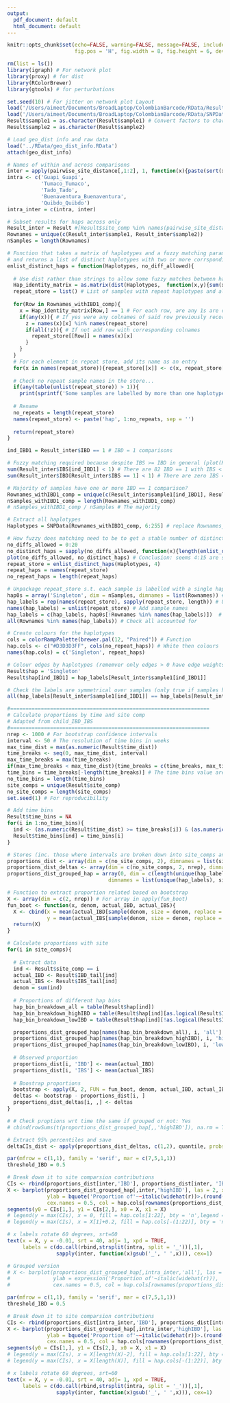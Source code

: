 ```yaml
---
output:
  pdf_document: default
  html_document: default
---
```



```r
knitr::opts_chunk$set(echo=FALSE, warning=FALSE, message=FALSE, include=FALSE, cache=TRUE, cache.comments = FALSE, 
                      fig.pos = 'H', fig.width = 8, fig.height = 6, dev = 'png', dpi = 300)
```

```r
rm(list = ls())
library(igraph) # For network plot
library(proxy) # for dist
library(RColorBrewer)
library(gtools) # for perturbations

set.seed(10) # For jitter on network plot Layout
load('/Users/aimeet/Documents/BroadLaptop/ColombianBarcode/RData/Result.RData') # Load data
load('/Users/aimeet/Documents/BroadLaptop/ColombianBarcode/RData/SNPData.RData') # For Layout sites dates etc
Result$sample1 = as.character(Result$sample1) # Convert factors to characters
Result$sample2 = as.character(Result$sample2)

# Load geo_dist info and raw data 
load('../RData/geo_dist_info.RData')
attach(geo_dist_info)

# Names of within and across comparisons
inter = apply(pairwise_site_distance[,1:2], 1, function(x){paste(sort(x), collapse = '_')})
intra <- c('Guapi_Guapi',
           'Tumaco_Tumaco',
           'Tado_Tado', 
           'Buenaventura_Buenaventura', 
           'Quibdo_Quibdo')
intra_inter = c(intra, inter)

# Subset results for haps across only
Result_inter = Result #[Result$site_comp %in% names(pairwise_site_distance_all[pairwise_site_distance_all > 0]), ]
Rownames = unique(c(Result_inter$sample1, Result_inter$sample2))
nSamples = length(Rownames)  
```

```r
# Function that takes a matrix of haplotypes and a fuzzy matching parameter
# and returns a list of distinct haplotypes with two or more corrsponding samples
enlist_distinct_haps = function(Haplotypes, no_diff_allowed){
  
  # Use dist rather than strings to allow some fuzzy matches between haps
  Hap_identity_matrix = as.matrix(dist(Haplotypes,  function(x,y){sum(x != y, na.rm = TRUE) <= no_diff_allowed }))
  repeat_store = list() # List of samples with repeat haplotypes and all the things they are the same as
  
  for(Row in Rownames_withIBD1_comp){
    x = Hap_identity_matrix[Row,] == 1 # For each row, are any 1s are observed?
    if(any(x)){ # If yes were any colnames of said row previously recorded as a repeat?
      z = names(x)[x] %in% names(repeat_store)
      if(all(!z)){ # If not add row with corresponding colnames
        repeat_store[[Row]] = names(x)[x] 
      }
    }
  }
  # For each element in repeat store, add its name as an entry
  for(x in names(repeat_store)){repeat_store[[x]] <- c(x, repeat_store[[x]])}
  
  # Check no repeat sample names in the store... 
  if(any(table(unlist(repeat_store)) > 1)){
    print(sprintf('Some samples are labelled by more than one haplotype when %s diffs allowed', no_diff_allowed))}
  
  # Rename
  no_repeats = length(repeat_store)
  names(repeat_store) <- paste('hap', 1:no_repeats, sep = '')
  
  return(repeat_store)
}
```


```r
ind_IBD1 = Result_inter$IBD == 1 # IBD = 1 comparisons

# Fuzzy matching required because despite IBS >= IBD in general (plot(Result_inter$IBS, Result_inter$IBD))
sum(Result_inter$IBS[ind_IBD1] < 1) # There are 82 IBD == 1 with IBS < 1
sum(Result_inter$IBD[Result_inter$IBS == 1] < 1) # There are zero IBS = 1 with IBD < 1

# Majority of samples have one or more IBD == 1 comparison?
Rownames_withIBD1_comp = unique(c(Result_inter$sample1[ind_IBD1], Result_inter$sample2[ind_IBD1]))
nSamples_withIBD1_comp = length(Rownames_withIBD1_comp)
# nSamples_withIBD1_comp / nSamples # The majority

# Extract all haplotypes 
Haplotypes = SNPData[Rownames_withIBD1_comp, 6:255] # replace Rownames_withIBD1_comp with Rownames to relax IBD == 1 comparison constraint

# How fuzzy does matching need to be to get a stable number of distinct haplotypes? 
no_diffs_allowed = 0:20
no_distinct_haps = sapply(no_diffs_allowed, function(x){length(enlist_distinct_haps(Haplotypes, x))})
plot(no_diffs_allowed, no_distinct_haps) # Conclusion: seems 4:15 are stable (allow 4 = no duplicate labels)
repeat_store = enlist_distinct_haps(Haplotypes, 4) 
repeat_haps = names(repeat_store)
no_repeat_haps = length(repeat_haps)

# Unpackage repeat_store s.t. each sample is labelled with a single haplotype
hap0s = array('Singleton', dim = nSamples, dimnames = list(Rownames)) # Make a vector entirely of Singletons
hap_labels = rep(names(repeat_store), sapply(repeat_store, length)) # Unpackage non singletons
names(hap_labels) = unlist(repeat_store) # Add sample names
hap_labels = c(hap_labels, hap0s[!Rownames %in% names(hap_labels)])  # Add the singletons non repeat sample names
all(Rownames %in% names(hap_labels)) # Check all accounted for

# Create colours for the haplotypes
cols = colorRampPalette(brewer.pal(12, "Paired")) # Function
hap.cols <- c("#D3D3D3FF", cols(no_repeat_haps)) # White then colours
names(hap.cols) = c('Singleton', repeat_haps)

# Colour edges by haplotypes (rememver only edges > 0 have edge weights)
Result$hap = 'Singleton'
Result$hap[ind_IBD1] = hap_labels[Result_inter$sample1[ind_IBD1]]

# Check the labels are symmetrical over samples (only true if samples have unique haplotype labels - choose number of diffs appropriately)
all(hap_labels[Result_inter$sample1[ind_IBD1]] == hap_labels[Result_inter$sample2[ind_IBD1]])
```


```r
#=================================================================
# Calculate proportions by time and site comp
# Adapted from child_IBD_IBS
#=================================================================
nrep <- 1000 # For bootstrap confidence intervals
interval <- 50 # The resolution of time bins in weeks
max_time_dist = max(as.numeric(Result$time_dist))
time_breaks <- seq(0, max_time_dist, interval) 
max_time_breaks = max(time_breaks)
if(max_time_breaks < max_time_dist){time_breaks = c(time_breaks, max_time_breaks + interval)}
time_bins = time_breaks[-length(time_breaks)] # The time bins value are the min for each bin
no_time_bins = length(time_bins)
site_comps = unique(Result$site_comp)
no_site_comps = length(site_comps)
set.seed(1) # For reproducibility

# Add time bins 
Result$time_bins = NA
for(i in 1:no_time_bins){
  ind <- (as.numeric(Result$time_dist) >= time_breaks[i]) & (as.numeric(Result$time_dist) < time_breaks[i+1])
  Result$time_bins[ind] = time_bins[i]
}

# Stores (inc. those where intervals are broken down into site_comps and time bins)
proportions_dist <- array(dim = c(no_site_comps, 2), dimnames = list(site_comps, c('IBD', 'IBS')))
proportions_dist_deltas <- array(dim = c(no_site_comps, 2, nrep), dimnames = list(site_comps,c('IBD', 'IBS'), NULL))
proportions_dist_grouped_hap = array(0, dim = c(length(unique(hap_labels)), no_site_comps, 3), 
                                 dimnames = list(unique(hap_labels), site_comps, c('lowIBD','highIBD', 'all')))

# Function to extract proportion related based on bootstrap
X <- array(dim = c(2, nrep)) # For array in apply(fun_boot)
fun_boot <- function(x, denom, actual_IBD, actual_IBS){
  X <- cbind(x = mean(actual_IBD[sample(denom, size = denom, replace = TRUE)]),
             y = mean(actual_IBS[sample(denom, size = denom, replace = TRUE)]))
  return(X)
}

# Calculate proportions with site
for(i in site_comps){
  
  # Extract data
  ind <- Result$site_comp == i 
  actual_IBD <- Result$IBD_tail[ind]
  actual_IBS <- Result$IBS_tail[ind]
  denom = sum(ind)
  
  # Proportions of different hap bins
  hap_bin_breakdown_all = table(Result$hap[ind])
  hap_bin_breakdown_highIBD = table(Result$hap[ind][as.logical(Result$IBD_tail[ind])])
  hap_bin_breakdown_lowIBD = table(Result$hap[ind][!as.logical(Result$IBD_tail[ind])])

  proportions_dist_grouped_hap[names(hap_bin_breakdown_all), i, 'all'] = hap_bin_breakdown_all/denom
  proportions_dist_grouped_hap[names(hap_bin_breakdown_highIBD), i, 'highIBD'] = hap_bin_breakdown_highIBD/denom
  proportions_dist_grouped_hap[names(hap_bin_breakdown_lowIBD), i, 'lowIBD'] = hap_bin_breakdown_lowIBD/denom
   
  # Observed proportion 
  proportions_dist[i, 'IBD'] <- mean(actual_IBD)
  proportions_dist[i, 'IBS'] <- mean(actual_IBS)
  
  # Boostrap proportions
  bootstrap <- apply(X, 2, FUN = fun_boot, denom, actual_IBD, actual_IBS)
  deltas <- bootstrap - proportions_dist[i, ]
  proportions_dist_deltas[i, ,] <- deltas
}

# # Check proptions wrt time the same if grouped or not: Yes 
# cbind(rowSums(t(proportions_dist_grouped_hap[,,'highIBD']), na.rm = TRUE), proportions_dist[,'IBD'])

# Extract 95% percentiles and save
deltaCIs_dist <- apply(proportions_dist_deltas, c(1,2), quantile, probs = c(0.025, 0.975), na.rm = TRUE)
```

```r
par(mfrow = c(1,1), family = 'serif', mar = c(7,5,1,1))
threshold_IBD = 0.5

# Break down it to site comparsion contributions 
CIs <- rbind(proportions_dist[inter,'IBD'], proportions_dist[inter, 'IBD']) + deltaCIs_dist[,inter,'IBD']
X <- barplot(proportions_dist_grouped_hap[,inter,'highIBD'], las = 2, xlab = '', ylim = c(0,max(CIs)), xaxt = 'n',
             ylab = bquote('Proportion of'~~italic(widehat(r))>.(round(threshold_IBD, 1))), 
             cex.names = 0.5, col = hap.cols[rownames(proportions_dist_grouped_hap)])
segments(y0 = CIs[1,], y1 = CIs[2,], x0 = X, x1 = X)
# legend(y = max(CIs), x = 0, fill = hap.cols[1:22], bty = 'n',legend = names(hap.cols[1:22]), cex = 1)
# legend(y = max(CIs), x = X[1]+0.2, fill = hap.cols[-(1:22)], bty = 'n',legend = names(hap.cols[-(1:22)]), cex = 1)

# x labels rotate 60 degrees, srt=60
text(x = X, y = -0.01, srt = 40, adj= 1, xpd = TRUE,
     labels = c(do.call(rbind,strsplit(intra, split = '_'))[,1], 
                sapply(inter, function(x)gsub('_', ' ',x))), cex=1)

# Grouped version 
# X <- barplot(proportions_dist_grouped_hap[,intra_inter,'all'], las = 2, xlab = '', 
#              ylab = expression('Proportion of'~italic(widehat(r))), 
#              cex.names = 0.5, col = hap.cols[rownames(proportions_dist_grouped_hap)])
```

```r
par(mfrow = c(1,1), family = 'serif', mar = c(7,5,1,1))
threshold_IBD = 0.5

# Break down it to site comparsion contributions 
CIs <- rbind(proportions_dist[intra_inter,'IBD'], proportions_dist[intra_inter, 'IBD']) + deltaCIs_dist[,intra_inter,'IBD']
X <- barplot(proportions_dist_grouped_hap[,intra_inter,'highIBD'], las = 2, xlab = '', ylim = c(0,max(CIs)), xaxt = 'n',
             ylab = bquote('Proportion of'~~italic(widehat(r))>.(round(threshold_IBD, 1))), 
             cex.names = 0.5, col = hap.cols[rownames(proportions_dist_grouped_hap)])
segments(y0 = CIs[1,], y1 = CIs[2,], x0 = X, x1 = X)
# legend(y = max(CIs), x = X[length(X)-2], fill = hap.cols[1:22], bty = 'n',legend = names(hap.cols[1:22]), cex = 1)
# legend(y = max(CIs), x = X[length(X)], fill = hap.cols[-(1:22)], bty = 'n',legend = names(hap.cols[-(1:22)]), cex = 1)

# x labels rotate 60 degrees, srt=60
text(x = X, y = -0.01, srt = 40, adj= 1, xpd = TRUE,
     labels = c(do.call(rbind,strsplit(intra, split = '_'))[,1], 
                sapply(inter, function(x)gsub('_', ' ',x))), cex=1)

```